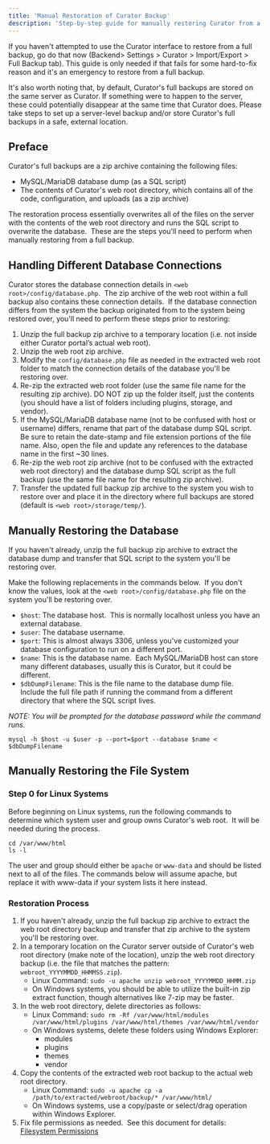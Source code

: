 ---
title: 'Manual Restoration of Curator Backup'
description: 'Step-by-step guide for manually restoring Curator from a full backup when automated restoration fails.'
---

If you haven't attempted to use the Curator interface to restore from a full backup, go do that now
(Backend> Settings > Curator > Import/Export > Full Backup tab).
This guide is only needed if that fails for some hard-to-fix reason and it's an emergency to restore from a full backup.

It's also worth noting that, by default, Curator's full backups are stored on the same server as Curator.  If
something were to happen to the server, these could potentially disappear at the same time that Curator
does.  Please take steps to set up a server-level backup and/or store Curator's full backups in a safe, external location.

## Preface

Curator's full backups are a zip archive containing the following files:

* MySQL/MariaDB database dump (as a SQL script)
* The contents of Curator's web root directory, which contains all of the code, configuration, and uploads (as a zip archive)

The restoration process essentially overwrites all of the files on the server with the contents of the web
root directory and runs the SQL script to overwrite the database.  These are the steps you'll need to perform
when manually restoring from a full backup.

## Handling Different Database Connections

Curator stores the database connection details in `<web root>/config/database.php`.  The zip archive of the
web root within a full backup also contains these connection details.  If the database connection differs
from the system the backup originated from to the system being restored over, you'll need to perform these
steps prior to restoring:

 1. Unzip the full backup zip archive to a temporary location (i.e. not inside either Curator portal’s actual web root).
 2. Unzip the web root zip archive.
 3. Modify the `config/database.php` file as needed in the extracted web root folder to match the connection
 details of the database you'll be restoring over.
 4. Re-zip the extracted web root folder (use the same file name for the resulting zip archive).  DO NOT zip
 up the folder itself, just the contents (you should have a list of folders including plugins, storage, and vendor).
 5. If the MySQL/MariaDB database name (not to be confused with host or username) differs, rename that part
 of the database dump SQL script.  Be sure to retain the date-stamp and file extension portions of the file
 name.  Also, open the file and update any references to the database name in the first ~30 lines.
 6. Re-zip the web root zip archive (not to be confused with the extracted web root directory) and the
 database dump SQL script as the full backup (use the same file name for the resulting zip archive).
 7. Transfer the updated full backup zip archive to the system you wish to restore over and place it in the
 directory where full backups are stored (default is `<web root>/storage/temp/`).

## Manually Restoring the Database

If you haven't already, unzip the full backup zip archive to extract the database dump and transfer that SQL
script to the system you'll be restoring over.

Make the following replacements in the commands below.  If you don't know the values, look at the
`<web root>/config/database.php` file on the system you'll be restoring over.

* `$host`: The database host.  This is normally localhost unless you have an external database.
* `$user`: The database username.
* `$port`: This is almost always 3306, unless you've customized your database configuration to run on a different port.
* `$name`: This is the database name.  Each MySQL/MariaDB host can store many different databases, usually
this is Curator, but it could be different.
* `$dbDumpFilename`: This is the file name to the database dump file.  Include the full file path if running
the command from a different directory that where the SQL script lives.

*NOTE: You will be prompted for the database password while the command runs.*

```MySQL
mysql -h $host -u $user -p --port=$port --database $name < $dbDumpFilename
```

## Manually Restoring the File System

### Step 0 for Linux Systems

Before beginning on Linux systems, run the following commands to determine which system user and group owns
Curator's web root.  It will be needed during the process.

```Linux
cd /var/www/html
ls -l
```

The user and group should either be `apache` or `www-data` and should be listed next to all of the files.
The commands below will assume apache, but replace it with www-data if your system lists it here instead.

### Restoration Process

 1. If you haven't already, unzip the full backup zip archive to extract the web root directory backup and
 transfer that zip archive to the system you'll be restoring over.
 2. In a temporary location on the Curator server outside of Curator's web root directory (make note of the
 location), unzip the web root directory backup (i.e. the file that matches the pattern: `webroot_YYYYMMDD_HHMMSS.zip`).
    * Linux Command:
```sudo -u apache unzip webroot_YYYYMMDD_HHMM.zip```
    * On Windows systems, you should be able to utilize the built-in zip extract function, though
    alternatives like 7-zip may be faster.
 3. In the web root directory, delete directories as follows:
    * Linux Command:
```sudo rm -Rf /var/www/html/modules /var/www/html/plugins /var/www/html/themes /var/www/html/vendor```
    * On Windows systems, delete these folders using Windows Explorer:
        * modules
        * plugins
        * themes
        * vendor
 4. Copy the contents of the extracted web root backup to the actual web root directory.
    * Linux Command:
```sudo -u apache cp -a /path/to/extracted/webroot/backup/* /var/www/html/```
    * On Windows systems, use a copy/paste or select/drag operation within Windows Explorer.
 5. Fix file permissions as needed.  See this document for details:
 [Filesystem Permissions](/server_management/system_administration/filesystem_permissions)
